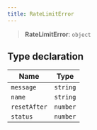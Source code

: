 ```yaml
---
title: RateLimitError
---
```


> **RateLimitError**: `object`

## Type declaration

| Name | Type |
| ------ | ------ |
| <a id="message"></a> `message` | `string` |
| <a id="name"></a> `name` | `string` |
| <a id="resetafter"></a> `resetAfter` | `number` |
| <a id="status"></a> `status` | `number` |
